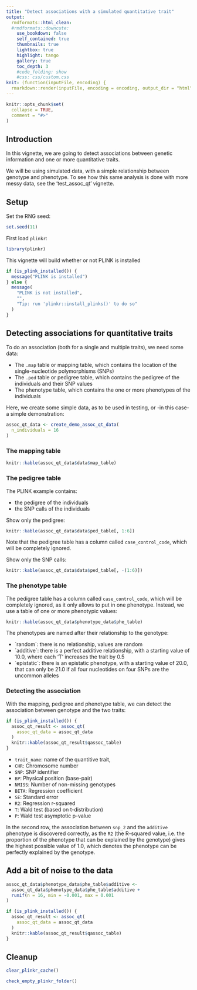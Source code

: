 ```yaml
---
title: "Detect associations with a simulated quantitative trait"
output:
  rmdformats::html_clean:
  #rmdformats::downcute:
    use_bookdown: false
    self_contained: true
    thumbnails: true
    lightbox: true
    highlight: tango
    gallery: true
    toc_depth: 3
    #code_folding: show
    #css: css/custom.css
knit: (function(inputFile, encoding) {
  rmarkdown::render(inputFile, encoding = encoding, output_dir = "html") })
---
```


```r
knitr::opts_chunk$set(
  collapse = TRUE,
  comment = "#>"
)
```

## Introduction

In this vignette,
we are going to detect associations between genetic information
and one or more quantitative traits.

We will be using simulated data,
with a simple relationship between genotype and phenotype.
To see how this same analysis is done with more
messy data, see the 'test_assoc_qt' vignette.

## Setup

Set the RNG seed:

```r
set.seed(11)
```


First load `plinkr`:

```r
library(plinkr)
```

This vignette will build whether or not PLINK is installed

```r
if (is_plink_installed()) {
  message("PLINK is installed")
} else {
  message(
    "PLINK is not installed",
    "",
    "Tip: run 'plinkr::install_plinks()' to do so"
  )
}
```

## Detecting associations for quantitative traits

To do an association (both for a single and multiple traits), 
we need some data:

 * The `.map` table or mapping table, which contains the location
   of the single-nucleotide polymorphisms (SNPs)
 * The `.ped` table or pedigree table, which contains the pedigree
   of the individuals and their SNP values
 * The phenotype table, which contains the one or more phenotypes
   of the individuals

Here, we create some simple data, as to be used in testing,
or -in this case- a simple demonstration:
 
```r
assoc_qt_data <- create_demo_assoc_qt_data(
  n_individuals = 16
)
```

### The mapping table

```r
knitr::kable(assoc_qt_data$data$map_table)
```

### The pedigree table

The PLINK example \code{.ped} contains:

 * the pedigree of the individuals
 * the SNP calls of the individuals

Show only the pedigree:

```r
knitr::kable(assoc_qt_data$data$ped_table[, 1:6])
```

Note that the pedigree table has a column called `case_control_code`,
which will be completely ignored.

Show only the SNP calls:

```r
knitr::kable(assoc_qt_data$data$ped_table[, -(1:6)])
```


### The phenotype table

The pedigree table has a column called `case_control_code`,
which will be completely ignored, as it only allows to put in
one phenotype. Instead, we use a table of one or more phenotypic
values:

```r
knitr::kable(assoc_qt_data$phenotype_data$phe_table)
```

The phenotypes are named after their relationship to the
genotype:

 * ´random´: there is no relationship, values are random
 * ´additive´: there is a perfect additive relationship, 
   with a starting value of 10.0,
   where each 'T' increases the trait by 0.5
 * ´epistatic´: there is an epistatic phenotype, 
   with a starting value of 20.0,
   that can only be 21.0 if all four nucleotides on four
   SNPs are the uncommon alleles

### Detecting the association

With the mapping, pedigree and phenotype table, 
we can detect the association between genotype and the two traits:

```r
if (is_plink_installed()) {
  assoc_qt_result <- assoc_qt(
    assoc_qt_data = assoc_qt_data
  )
  knitr::kable(assoc_qt_result$qassoc_table)
}
```

 * `trait_name`: name of the quantitive trait,
 * `CHR`: Chromosome number
 * `SNP`: SNP identifier
 * `BP`: Physical position (base-pair)
 * `NMISS`: Number of non-missing genotypes
 * `BETA`: Regression coefficient
 * `SE`: Standard error
 * `R2`: Regression r-squared
 * `T`: Wald test (based on t-distribution)
 * `P`: Wald test asymptotic p-value

In the second row, the association between `snp_2`
and the `additive` phenotype is discovered
correctly, as the `R2` (the R-squared value, i.e. the
proportion of the phenotype that can be explained by the
genotype) gives the highest possible value of 1.0,
which denotes the phenotype can be perfectly explained
by the genotype.

## Add a bit of noise to the data

```r
assoc_qt_data$phenotype_data$phe_table$additive <-
  assoc_qt_data$phenotype_data$phe_table$additive + 
  runif(n = 16, min = -0.001, max = 0.001
)
```

```r
if (is_plink_installed()) {
  assoc_qt_result <- assoc_qt(
    assoc_qt_data = assoc_qt_data
  )
  knitr::kable(assoc_qt_result$qassoc_table)
}
```


## Cleanup

```r
clear_plinkr_cache()
```

```r
check_empty_plinkr_folder()
```
